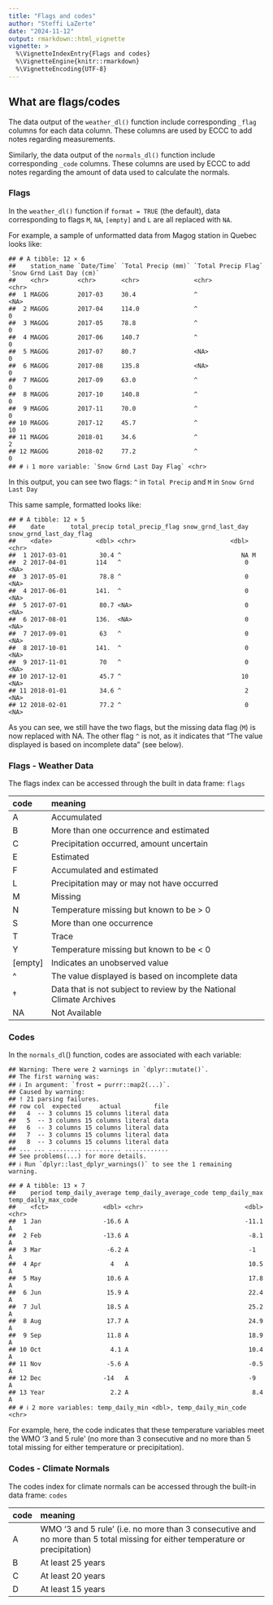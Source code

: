 ```yaml
---
title: "Flags and codes"
author: "Steffi LaZerte"
date: "2024-11-12"
output: rmarkdown::html_vignette
vignette: >
  %\VignetteIndexEntry{Flags and codes}
  %\VignetteEngine{knitr::rmarkdown}
  %\VignetteEncoding{UTF-8}
---
```





## What are flags/codes

The data output of the `weather_dl()` function include corresponding `_flag` columns for each data column. These columns are used by ECCC to add notes regarding measurements. 

Similarly, the data output of the `normals_dl()` function include corresponding `_code` columns. These columns are used by ECCC to add notes regarding the amount of data used to calculate the normals.


### Flags
In the `weather_dl()` function if `format = TRUE` (the default), data corresponding to flags `M`, `NA`, `[empty]` and `L` are all replaced with `NA`.

For example, a sample of unformatted data from Magog station in Quebec looks like:


```
## # A tibble: 12 × 6
##    station_name `Date/Time` `Total Precip (mm)` `Total Precip Flag` `Snow Grnd Last Day (cm)`
##    <chr>        <chr>       <chr>               <chr>               <chr>                    
##  1 MAGOG        2017-03     30.4                ^                   <NA>                     
##  2 MAGOG        2017-04     114.0               ^                   0                        
##  3 MAGOG        2017-05     78.8                ^                   0                        
##  4 MAGOG        2017-06     140.7               ^                   0                        
##  5 MAGOG        2017-07     80.7                <NA>                0                        
##  6 MAGOG        2017-08     135.8               <NA>                0                        
##  7 MAGOG        2017-09     63.0                ^                   0                        
##  8 MAGOG        2017-10     140.8               ^                   0                        
##  9 MAGOG        2017-11     70.0                ^                   0                        
## 10 MAGOG        2017-12     45.7                ^                   10                       
## 11 MAGOG        2018-01     34.6                ^                   2                        
## 12 MAGOG        2018-02     77.2                ^                   0                        
## # ℹ 1 more variable: `Snow Grnd Last Day Flag` <chr>
```

In this output, you can see two flags: `^` in `Total Precip` and `M` in `Snow Grnd Last Day`

This same sample, formatted looks like:


```
## # A tibble: 12 × 5
##    date       total_precip total_precip_flag snow_grnd_last_day snow_grnd_last_day_flag
##    <date>            <dbl> <chr>                          <dbl> <chr>                  
##  1 2017-03-01         30.4 ^                                 NA M                      
##  2 2017-04-01        114   ^                                  0 <NA>                   
##  3 2017-05-01         78.8 ^                                  0 <NA>                   
##  4 2017-06-01        141.  ^                                  0 <NA>                   
##  5 2017-07-01         80.7 <NA>                               0 <NA>                   
##  6 2017-08-01        136.  <NA>                               0 <NA>                   
##  7 2017-09-01         63   ^                                  0 <NA>                   
##  8 2017-10-01        141.  ^                                  0 <NA>                   
##  9 2017-11-01         70   ^                                  0 <NA>                   
## 10 2017-12-01         45.7 ^                                 10 <NA>                   
## 11 2018-01-01         34.6 ^                                  2 <NA>                   
## 12 2018-02-01         77.2 ^                                  0 <NA>
```

As you can see, we still have the two flags, but the missing data flag (`M`) is now replaced with NA. The other flag `^` is not, as it indicates that "The value displayed is based on incomplete data" (see below).

### Flags - Weather Data

The flags index can be accessed through the built in data frame: `flags`


|code    |meaning                                                             |
|:-------|:-------------------------------------------------------------------|
|A       |Accumulated                                                         |
|B       |More than one occurrence and estimated                              |
|C       |Precipitation occurred, amount uncertain                            |
|E       |Estimated                                                           |
|F       |Accumulated and estimated                                           |
|L       |Precipitation may or may not have occurred                          |
|M       |Missing                                                             |
|N       |Temperature missing but known to be > 0                             |
|S       |More than one occurrence                                            |
|T       |Trace                                                               |
|Y       |Temperature missing but known to be < 0                             |
|[empty] |Indicates an unobserved value                                       |
|^       |The value displayed is based on incomplete data                     |
|†       |Data that is not subject to review by the National Climate Archives |
|NA      |Not Available                                                       |

### Codes
In the `normals_dl`() function, codes are associated with each variable:


```
## Warning: There were 2 warnings in `dplyr::mutate()`.
## The first warning was:
## ℹ In argument: `frost = purrr::map2(...)`.
## Caused by warning:
## ! 21 parsing failures.
## row col  expected     actual         file
##   4  -- 3 columns 15 columns literal data
##   5  -- 3 columns 15 columns literal data
##   6  -- 3 columns 15 columns literal data
##   7  -- 3 columns 15 columns literal data
##   8  -- 3 columns 15 columns literal data
## ... ... ......... .......... ............
## See problems(...) for more details.
## ℹ Run `dplyr::last_dplyr_warnings()` to see the 1 remaining warning.
```

```
## # A tibble: 13 × 7
##    period temp_daily_average temp_daily_average_code temp_daily_max temp_daily_max_code
##    <fct>               <dbl> <chr>                            <dbl> <chr>              
##  1 Jan                 -16.6 A                                -11.1 A                  
##  2 Feb                 -13.6 A                                 -8.1 A                  
##  3 Mar                  -6.2 A                                 -1   A                  
##  4 Apr                   4   A                                 10.5 A                  
##  5 May                  10.6 A                                 17.8 A                  
##  6 Jun                  15.9 A                                 22.4 A                  
##  7 Jul                  18.5 A                                 25.2 A                  
##  8 Aug                  17.7 A                                 24.9 A                  
##  9 Sep                  11.8 A                                 18.9 A                  
## 10 Oct                   4.1 A                                 10.4 A                  
## 11 Nov                  -5.6 A                                 -0.5 A                  
## 12 Dec                 -14   A                                 -9   A                  
## 13 Year                  2.2 A                                  8.4 A                  
## # ℹ 2 more variables: temp_daily_min <dbl>, temp_daily_min_code <chr>
```

For example, here, the code indicates that these temperature variables meet the WMO '3 and 5 rule' (no more than 3 consecutive and no more than 5 total missing for either temperature or precipitation).                                                                   


### Codes - Climate Normals

The codes index for climate normals can be accessed through the built-in data frame: `codes`


|code |meaning                                                                                                                       |
|:----|:-----------------------------------------------------------------------------------------------------------------------------|
|A    |WMO '3 and 5 rule' (i.e. no more than 3 consecutive and no more than 5 total missing for either temperature or precipitation) |
|B    |At least 25 years                                                                                                             |
|C    |At least 20 years                                                                                                             |
|D    |At least 15 years                                                                                                             |




